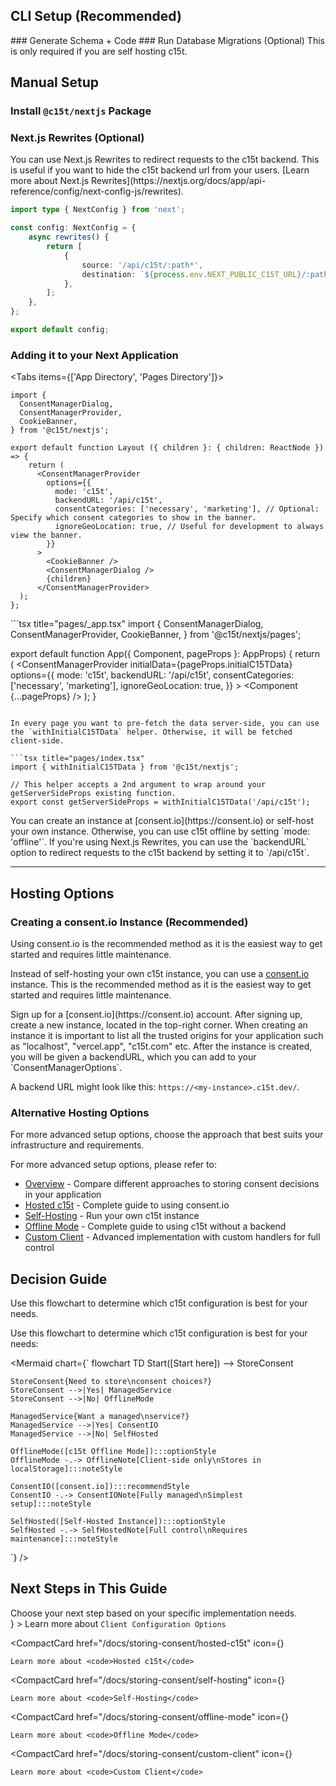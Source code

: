 
## CLI Setup (Recommended)
<Steps>

<Step>
### Generate Schema + Code

<PackageCommandTabs command="@c15t/cli generate" />

</Step>

<Step>
### Run Database Migrations (Optional)

<Callout type="note">
This is only required if you are self hosting c15t.
</Callout>

<PackageCommandTabs command="@c15t/cli migrate" />

</Step>
</Steps>

## Manual Setup
<Steps>
<Step>
 
### Install `@c15t/nextjs` Package
  <PackageCommandTabs command="@c15t/nextjs" />
</Step>

<Step>
 
### Next.js Rewrites (Optional)

<Callout type="tip">
You can use Next.js Rewrites to redirect requests to the c15t backend. This is useful if you want to hide the c15t backend url from your users.
[Learn more about Next.js Rewrites](https://nextjs.org/docs/app/api-reference/config/next-config-js/rewrites).
</Callout>

```ts title="next.config.ts"
import type { NextConfig } from 'next';

const config: NextConfig = {
	async rewrites() {
		return [
			{
				source: '/api/c15t/:path*',
				destination: `${process.env.NEXT_PUBLIC_C15T_URL}/:path*`,
			},
		];
	},
};

export default config;
```
</Step>
 
<Step>
 
### Adding it to your Next Application

<Tabs items={['App Directory', 'Pages Directory']}>
<Tab value="App Directory">
```tsx title="app/layout.tsx"
import { 
  ConsentManagerDialog,
  ConsentManagerProvider,
  CookieBanner,
} from '@c15t/nextjs';

export default function Layout ({ children }: { children: ReactNode }) => {
	return (
      <ConsentManagerProvider
        options={{
          mode: 'c15t',
          backendURL: '/api/c15t',
          consentCategories: ['necessary', 'marketing'], // Optional: Specify which consent categories to show in the banner.
          ignoreGeoLocation: true, // Useful for development to always view the banner.
        }}
      >
        <CookieBanner />
        <ConsentManagerDialog />   
        {children}
      </ConsentManagerProvider>
  );
};

```
</Tab>
<Tab value="Pages Directory">
```tsx title="pages/_app.tsx"
import { 
  ConsentManagerDialog,
  ConsentManagerProvider,
  CookieBanner,
} from '@c15t/nextjs/pages';

export default function App({ Component, pageProps }: AppProps) {
	return (
		<ConsentManagerProvider
			initialData={pageProps.initialC15TData}
			options={{
				mode: 'c15t',
				backendURL: '/api/c15t',
				consentCategories: ['necessary', 'marketing'],
				ignoreGeoLocation: true,
			}}
		>
			<CookieBanner />
			<ConsentManagerDialog />
			<Component {...pageProps} />
		</ConsentManagerProvider>
	);
}
```

In every page you want to pre-fetch the data server-side, you can use the `withInitialC15TData` helper. Otherwise, it will be fetched client-side.

```tsx title="pages/index.tsx"
import { withInitialC15TData } from '@c15t/nextjs';

// This helper accepts a 2nd argument to wrap around your getServerSideProps existing function.
export const getServerSideProps = withInitialC15TData('/api/c15t');

```

</Tab>
</Tabs>

<Callout type="tip">
You can create an instance at [consent.io](https://consent.io) or self-host your own instance. Otherwise, you can use c15t offline by setting `mode: 'offline'`.
</Callout>

<Callout type="tip">
  If you're using Next.js Rewrites, you can use the `backendURL` option to redirect requests to the c15t backend by setting it to `/api/c15t`.
</Callout>
</Step>
</Steps>

--- 

## Hosting Options

### Creating a consent.io Instance (Recommended)

<Callout type="info">
Using consent.io is the recommended method as it is the easiest way to get started and requires little maintenance.
</Callout>

Instead of self-hosting your own c15t instance, you can use a [consent.io](https://consent.io) instance. This is the recommended method as it is the easiest way to get started and requires little maintenance.

<Steps>

<Step>
Sign up for a [consent.io](https://consent.io) account.
</Step>

<Step>
After signing up, create a new instance, located in the top-right corner.

<Callout>
When creating an instance it is important to list all the trusted origins for your application such as "localhost", "vercel.app", "c15t.com" etc.
</Callout>

</Step>

<Step>
After the instance is created, you will be given a backendURL, which you can add to your `ConsentManagerOptions`.


A backend URL might look like this: `https://<my-instance>.c15t.dev/`.
</Step>

</Steps>

### Alternative Hosting Options

<Callout type="note">
For more advanced setup options, choose the approach that best suits your infrastructure and requirements.
</Callout>

For more advanced setup options, please refer to:
- [Overview](/docs/storing-consent/overview) - Compare different approaches to storing consent decisions in your application
- [Hosted c15t](/docs/storing-consent/hosted-c15t) - Complete guide to using consent.io
- [Self-Hosting](/docs/storing-consent/self-hosting) - Run your own c15t instance 
- [Offline Mode](/docs/storing-consent/offline-mode) - Complete guide to using c15t without a backend
- [Custom Client](/docs/storing-consent/custom-client) - Advanced implementation with custom handlers for full control


## Decision Guide

<Callout>
Use this flowchart to determine which c15t configuration is best for your needs.
</Callout>

Use this flowchart to determine which c15t configuration is best for your needs:

<Mermaid chart={`
flowchart TD
    Start([Start here]) --> StoreConsent
    
    StoreConsent{Need to store\nconsent choices?}
    StoreConsent -->|Yes| ManagedService
    StoreConsent -->|No| OfflineMode
    
    ManagedService{Want a managed\nservice?}
    ManagedService -->|Yes| ConsentIO
    ManagedService -->|No| SelfHosted
    
    OfflineMode([c15t Offline Mode]):::optionStyle
    OfflineMode -.-> OfflineNote[Client-side only\nStores in localStorage]:::noteStyle
    
    ConsentIO([consent.io]):::recommendStyle
    ConsentIO -.-> ConsentIONote[Fully managed\nSimplest setup]:::noteStyle
    
    SelfHosted([Self-Hosted Instance]):::optionStyle
    SelfHosted -.-> SelfHostedNote[Full control\nRequires maintenance]:::noteStyle
`} />

## Next Steps in This Guide

<Callout type="tip">
Choose your next step based on your specific implementation needs.
</Callout>

<div className="mt-6">
  <CompactCard 
    href="/docs/storing-consent/overview" 
    icon={<RiFileCopyLine size={16} />}
  >
Learn more about <code>Client Configuration Options</code>
  </CompactCard>

  <CompactCard 
    href="/docs/storing-consent/hosted-c15t"
    icon={<RiFlashlightLine size={16} />}
  >
    Learn more about <code>Hosted c15t</code>
  </CompactCard>

  <CompactCard 
    href="/docs/storing-consent/self-hosting"
    icon={<RiServerLine size={16} />}
  >
    Learn more about <code>Self-Hosting</code>
  </CompactCard>

  <CompactCard 
    href="/docs/storing-consent/offline-mode"
    icon={<RiWifiOffLine size={16} />}
  >
    Learn more about <code>Offline Mode</code>
  </CompactCard>

  <CompactCard 
    href="/docs/storing-consent/custom-client"
    icon={<RiSettings4Line size={16} />}
  >
    Learn more about <code>Custom Client</code>
  </CompactCard>
</div>


